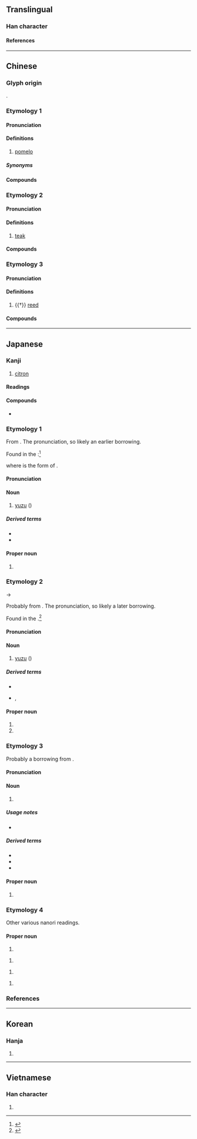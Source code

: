 {{character info/new}}
==Translingual==

===Han character===
{{Han char|rn=75|rad=木|as=05|sn=9|four=45960|canj=DLW|ids=⿰木由}}

====References====
{{Han ref|kx=0519.120|dkj=14629|dj=0907.120|hdz=21182.050|uh=67DA}}

----

==Chinese==
{{zh-forms}}

===Glyph origin===
{{Han etym}}
{{Han compound|木|由|ls=psc|c1=s|c2=p|t1=tree; wood}}.

===Etymology 1===

====Pronunciation====
{{zh-pron
|m=yòu
|c=jau6-2,jau6
|h=pfs=yu;gd=yu4
|md=iû
|mn=iū
|mn-t=iu7
|w=3hhieu
|mc=1
|oc=1
|ma=
|cat=n
}}

====Definitions====
{{zh-hanzi}}

# [[pomelo]]

=====Synonyms=====
{{zh-dial|柚子}}

====Compounds====
{{zh-der|柚子|柚仔|西柚|葡萄柚|碌柚|沙田柚}}

===Etymology 2===

====Pronunciation====
{{zh-pron
|m=yóu,yòu,1nb=Mainland,2nb=Taiwan
|c=jau4
|md=iû
|mn-t=iu5
|cat=n
}}

====Definitions====
{{zh-hanzi}}

# [[teak]]

====Compounds====
{{zh-der|柚木|柚梧}}

===Etymology 3===

====Pronunciation====
{{zh-pron
|m=zhóu,zhú,1nb=colloquial,2nb=literary
|c=zuk6
|mc=2
|oc=2
|cat=n
}}

====Definitions====
{{zh-hanzi}}

# {{†}} {{lb|zh|weaving}} [[reed]]

====Compounds====
{{zh-der|杼柚}}

----

==Japanese==

===Kanji===
{{ja-kanji|grade=|rs=木05}}

# [[citron]]

====Readings====
{{ja-readings
|goon=じく<ぢく, ゆ
|kanon=ちく, ゆう<いう
|kun=ゆず-
}}

====Compounds====
* {{ja-r|晩%白%柚|バン%ペイ%ユ|{{w|banpeiyu}}}}

===Etymology 1===
{{ja-kanjitab|ゆ|yomi=o}}
From {{der|ja|ltc|sort=ゆ|-}} {{ltc-l|柚|id=1}}. The ''{{ll|ja|呉音|goon}}'' pronunciation, so likely an earlier borrowing.

Found in the ''{{w|Wamyō Ruijushō}}'':<ref name=DJR>{{R:Daijirin}}</ref>

:{{lang|ja|'''柚'''　爾雅集注云柚（音由又以臰反）一名樤（音條和名'''由'''）...}}

where {{ja-l|由}} is the ''{{w|man'yōgana}}'' form of {{ja-l|ゆ}}.

====Pronunciation====
{{ja-pron|y=go|ゆ}}

====Noun====
{{ja-noun|ゆ}}

# {{lb|ja|possibly|_|obsolete|sort=ゆ}} [[yuzu]] (''{{w|Citrus junos}}'')

=====Derived terms=====
* {{ja-r|柚餅子|ゆべし}}
* {{ja-r|柚%味噌|ゆ%みそ}}

====Proper noun====
{{ja-pos|proper|ゆ}}

# {{surname|ja|sort=ゆ}}

===Etymology 2===
{{ja-kanjitab|ゆう|yomi=o}}
{{IPAchar|/iu/}} → {{IPAchar|/juː/}}

Probably from {{der|ja|ltc|sort=ゆう|-}} {{ltc-l|柚|id=1}}. The ''{{ll|ja|漢音|kan'on}}'' pronunciation, so likely a later borrowing. {{rfv-etym|ja}}

Found in the ''{{w|Wakan Sansai Zue}}''.<ref name=DJR>{{R:Daijirin}}</ref>

====Pronunciation====
{{ja-pron|y=kan|ゆう}}

====Noun====
{{ja-noun|ゆう|hhira=いう}}

# {{lb|ja|possibly|_|obsolete|sort=ゆう}} [[yuzu]] (''{{w|Citrus junos}}'')

=====Derived terms=====
* {{ja-r|柚%香%菊|ユウ%カ%-ギク}}
* {{ja-r|柚%香%焼|ゆう%か%やき|rom=}}, {{ja-r|柚%香%焼き|ゆう%か%やき|[[citrus]]-[[grill]]ed}}

====Proper noun====
{{ja-pos|proper|ゆう}}

# {{given name|ja|female|sort=ゆう}}
# {{surname|ja|sort=ゆう}}

===Etymology 3===
{{wp|lang=ja|ユズ}}
{{ja-kanjitab|ゆず|yomi=k}}
Probably a borrowing from {{bor|ja|cmn|柚子|tr=yòuzi|sort=ゆす}}. {{rfv-etym|ja}}

====Pronunciation====
{{ja-pron|y=k|ゆず|acc=1|acc_ref=DJR}}

====Noun====
{{ja-noun|ゆず|ユズ}}

# {{alt sp|ja|柚子||[[yuzu]]}}

=====Usage notes=====
* {{U:ja:biology}}

=====Derived terms=====
* {{ja-r|柚%茶|ゆず%ちゃ}}
* {{ja-r|柚坊|ゆずぼう|{{w|swallowtail butterfly}} [[larva]]|pos=pest of citrus plants}}
* {{ja-r|柚%味噌|ゆず%みそ}}

====Proper noun====
{{ja-pos|proper|ゆず}}

# {{given name|ja|female|sort=ゆず}}

===Etymology 4===
Other various nanori readings.

====Proper noun====
{{ja-pos|proper|ゆい}}

# {{given name|ja|female|sort=ゆ}}

{{ja-pos|proper|ゆざき}}

# {{surname|ja|sort=ゆさき}}

{{ja-pos|proper|ゆずさき}}

# {{surname|ja|sort=ゆすさき}}

{{ja-pos|proper|ゆに}}

# {{given name|ja|female|sort=ゆに}}

===References===
<references/>

----

==Korean==

===Hanja===
{{ko-hanja|hangeul=[[유]], [[축]]|eumhun=|rv=yu, chuk|mr=yu, ch'uk|y=yu, chwuk}}

# {{rfdef|ko|sort=木05}}

----

==Vietnamese==

===Han character===
{{vi-hantu|[[dâu]], [[dữu]]|rs=木05}}

# {{rfdef|vi|sort=木05}}